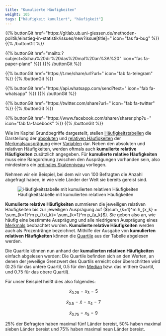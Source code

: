 ```yaml
---
title: "Kumulierte Häufigkeiten"
weight: 105
tags: ["häufigkeit kumuliert", "häufigkeit"]
---
```


{{% buttonGit href=\"https\:\/\/gitlab.ub.uni-giessen.de\/methoden-politik\/einstieg-in-statistik\/issues\/new?issue[title]=\" icon=\"fas fa-bug\" %}} {{% /buttonGit %}} 

{{% buttonGit href=\"mailto\:?subject=Schau\%20dir\%20das\%20mal\%20an\%3A\%20\" icon=\"fas fa-paper-plane\" %}} {{% /buttonGit %}}

{{% buttonGit href=\"https\:\/\/t.me\/share\/url?url=\" icon=\"fab fa-telegram\" %}} {{% /buttonGit %}}

{{% buttonGit href=\"https\:\/\/api.whatsapp.com\/send?text=\" icon=\"fab fa-whatsapp\" %}} {{% /buttonGit %}}

{{% buttonGit href=\"https\:\/\/twitter.com\/share?url=\" icon=\"fab fa-twitter\" %}} {{% /buttonGit %}}

{{% buttonGit href=\"https\:\/\/www.facebook.com\/sharer\/sharer.php?u=\" icon=\"fab fa-facebook\" %}} {{% /buttonGit %}}

Wie im Kapitel Grundbegriffe dargestellt, stellen [Häufigkeitstabellen](../../glossar/haeufigkeitstabellen/index.html) die Darstellung der [absoluten](../../glossar/absolutehaeufigkeit/index.html) und [relativen Häufigkeiten](../../glossar/relativehaeufigkeit/index.html) der [Merkmalsausprägung](../../glossar/merkmalsauspraegung/index.html) einer [Variablen](../../glossar/variable/index.html) dar. Neben den absoluten und relativen Häufigkeiten, werden oftmals auch **kumulierte relative Häufigkeiten** zusätzlich angegeben. Für **kumulierte relative Häufigkeiten** muss eine Rangordnung zwischen den Ausprägungen vorhanden sein, also mindestens ein [ordinales Skalenniveau](../../glossar/ordinalskala/index.html) vorliegen.

Nehmen wir ein Beispiel, bei dem wir von $100$ Befragten die Anzahl abgefragt haben, in wie viele Länder der Welt sie bereits gereist sind.

![Häufigkeitstabelle mit kumulierten relativen Häufigkeiten](../images/kreuztabelle1.png)

**Kumulierte relative Häufigkeiten** summieren die jeweiligen relativen Häufigkeiten bis zur jeweiligen Ausprägung auf ($\sum_{k=1}^m h_{x_k} = \sum_{k=1}^m p_{\xi_k}= \sum_{k=1}^m p_{a_k}$). Sie geben also an, wie häufig eine bestimmte Ausprägung und alle niedrigeren Ausprägung eines [Merkmals](../../glossar/merkmal/index.html) beobachtet wurden. **Kumulierte relative Häufigkeiten** werden auch als Prozentränge bezeichnet. Mithilfe der Ausgabe von **kumulierten relativen Häufigkeiten** können die [Quartile](../../glossar/quartil/index.html) aus der Tabelle abgelesen werden.

Die Quartile können nun anhand der **kumulierten relativen Häufigkeiten** einfach abgelesen werden: Die Quartile befinden sich an den Werten, an denen der jeweilige Grenzwert des Quartils erreicht oder überschritten wird ($0.25$ für das untere Quartil, $0.5$ für den [Median](../../glossar/median/index.html) bzw. das mittlere Quartil, und $0.75$ für das obere Quartil).

Für unser Beispiel heißt dies also folgendes:

$$\tilde{x}_{0.25}=x_3=5$$

$$\tilde{x}_{0.5}=\tilde{x}=x_4=7$$

$$\tilde{x}_{0.75}=x_5=9$$

$25\%$ der Befragten haben maximal fünf Länder bereist, $50\%$ haben maximal sieben Länder bereist und $75\%$ haben maximal neun Länder bereist.